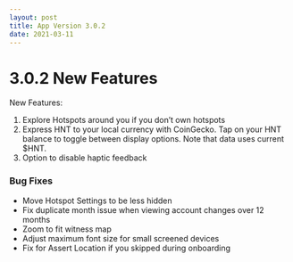 ```yaml
---
layout: post
title: App Version 3.0.2
date: 2021-03-11
---
```


# 3.0.2 New Features

New Features:

1. Explore Hotspots around you if you don’t own hotspots
2. Express HNT to your local currency with CoinGecko. Tap on your HNT balance to toggle between
   display options. Note that data uses current $HNT.
3. Option to disable haptic feedback

<!--truncate-->

### Bug Fixes

- Move Hotspot Settings to be less hidden
- Fix duplicate month issue when viewing account changes over 12 months
- Zoom to fit witness map
- Adjust maximum font size for small screened devices
- Fix for Assert Location if you skipped during onboarding
